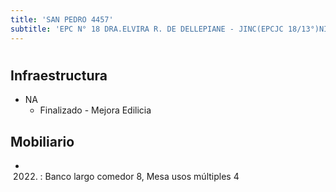 ```yaml
---
title: 'SAN PEDRO 4457'
subtitle: 'EPC N° 18 DRA.ELVIRA R. DE DELLEPIANE - JINC(EPCJC 18/13°)NIÑOS LATINOAMERICANOS'
---
```


#
## Infraestructura

* NA 
    + Finalizado - Mejora Edilicia 


## Mobiliario

*  (2022) : Banco largo comedor 8, Mesa usos múltiples 4 







